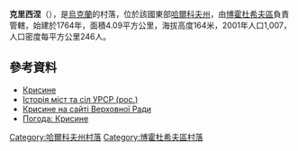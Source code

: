 {{coord|50|6|55|N|35|37|20|E|scale:30000_region:UA|display=title}}

'''克里西涅'''（{{lang-uk|Крисине}}），是[[烏克蘭|烏克蘭]]的村落，位於該國東部[[哈爾科夫州|哈爾科夫州]]，由[[博霍杜希夫區|博霍杜希夫區]]負責管轄，始建於1764年，面積4.09平方公里，海拔高度164米，2001年人口1,007，人口密度每平方公里246人。

==參考資料==
*[http://gska2.rada.gov.ua/pls/z7502/A005?rdat1=09.01.2009&rf7571=32403 Крисине]{{dead link|date=2017年11月 |bot=InternetArchiveBot |fix-attempted=yes }}
* [https://web.archive.org/web/20101002144123/http://www.igsu.org.ua/Harkovskja.obl/Bogoduhovskij.rajon/Krysino.html Історія міст та сіл УРСР (рос.)]
* [http://gska2.rada.gov.ua/pls/z7502/A005?rdat1=04.04.2007&rf7571=32403 Крисине на сайті Верховної Ради]{{dead link|date=2017年11月 |bot=InternetArchiveBot |fix-attempted=yes }}
* [http://weather.in.ua/ua/har'kovskaja/12394 Погода: Крисине] {{Wayback|url=http://weather.in.ua/ua/har'kovskaja/12394 |date=20160323020753 }}

{{DEFAULTSORT:Крисине}}
[[Category:哈爾科夫州村落|Category:哈爾科夫州村落]]
[[Category:博霍杜希夫區村落|Category:博霍杜希夫區村落]]


{{Kharkiv-geo-stub}}